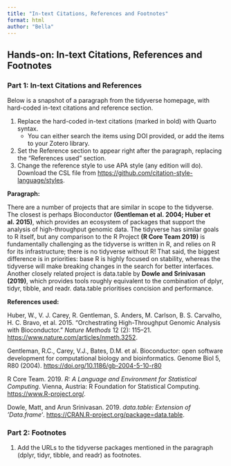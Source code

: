```yaml
---
title: "In-text Citations, References and Footnotes"
format: html
author: "Bella"
---
```


## Hands-on: In-text Citations, References and Footnotes

### Part 1: In-text Citations and References

Below is a snapshot of a paragraph from the tidyverse homepage, with hard-coded in-text citations and reference section.

1.  Replace the hard-coded in-text citations (marked in bold) with Quarto syntax.
    -   You can either search the items using DOI provided, or add the items to your Zotero library.
2.  Set the Reference section to appear right after the paragraph, replacing the "References used" section.
3.  Change the reference style to use APA style (any edition will do). Download the CSL file from <https://github.com/citation-style-language/styles>.

**Paragraph:**

There are a number of projects that are similar in scope to the tidyverse. The closest is perhaps Bioconductor **(Gentleman et al. 2004; Huber et al. 2015)**, which provides an ecosystem of packages that support the analysis of high-throughput genomic data. The tidyverse has similar goals to R itself, but any comparison to the R Project **(R Core Team 2019)** is fundamentally challenging as the tidyverse is written in R, and relies on R for its infrastructure; there is no tidyverse without R! That said, the biggest difference is in priorities: base R is highly focused on stability, whereas the tidyverse will make breaking changes in the search for better interfaces. Another closely related project is data.table by **Dowle and Srinivasan (2019)**, which provides tools roughly equivalent to the combination of dplyr, tidyr, tibble, and readr. data.table prioritises concision and performance.

**References used:**

Huber, W., V. J. Carey, R. Gentleman, S. Anders, M. Carlson, B. S. Carvalho, H. C. Bravo, et al. 2015. “Orchestrating High-Throughput Genomic Analysis with Bioconductor.” *Nature Methods* 12 (2): 115–21. <https://www.nature.com/articles/nmeth.3252>.

Gentleman, R.C., Carey, V.J., Bates, D.M. et al. Bioconductor: open software development for computational biology and bioinformatics. Genome Biol 5, R80 (2004). <https://doi.org/10.1186/gb-2004-5-10-r80>

R Core Team. 2019. *R: A Language and Environment for Statistical Computing*. Vienna, Austria: R Foundation for Statistical Computing. [https://www.R-project.org/](https://www.r-project.org/).

Dowle, Matt, and Arun Srinivasan. 2019. *data.table: Extension of ‘Data.frame‘*. [https://CRAN.R-project.org/package=data.table](https://cran.r-project.org/package=data.table).

### Part 2: Footnotes

1.  Add the URLs to the tidyverse packages mentioned in the paragraph (dplyr, tidyr, tibble, and readr) as footnotes.
